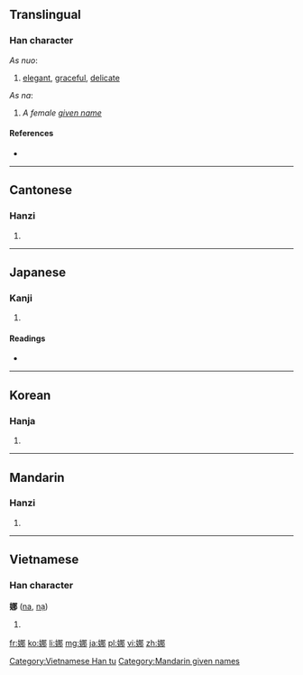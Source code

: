 ==Translingual==

===Han character===
{{Han char|rn=38|rad=女|as=07|sn=10|four=4742<sub>7</sub>|canj=女尸手中 (VSQL)|ids=⿰[[女]][[那]]}}

''As nuo'':
# [[elegant]], [[graceful]], [[delicate]]

''As na'':
# ''A female [[given name]]''

====References====
* {{Han ref|kx=0262.230|dkj=06311|dj=0529.230|hdz=21048.070|uh=5A1C|ud=23068|bh=AE52|bd=44626}}

----

==Cantonese==

===Hanzi===
{{yue-hanzi|jyut=[[naa4]], [[no4]], [[no5]]|y=na4, no4, no5}}

# {{defn|lang=yue|sort=女07}}

----

==Japanese==

===Kanji===
{{ja-kanji|grade=|rs=女07}}

# {{defn|lang=ja|sort=女07}}

====Readings====
* {{ja-readings|on=[[だ]] (da), [[な]] (na)|kun=[[しなやか]] (shinayaka), [[おもむろ]] (omomuro)}}

----

==Korean==

===Hanja===
{{ko-hanja|hangeul=나|rv=na|mr=na}}

# {{defn|lang=ko|sort=女07}}

----

==Mandarin==

===Hanzi===
{{cmn-hanzi|pin=[[nà]] ([[na4]]), [[Nà]] ([[Na4]]), [[nuó]] ([[nuo2]])|wg=na<sup>4</sup>; no<sup>2</sup>}}

# {{defn|lang=cmn|sort=女07}}

----

==Vietnamese==

===Han character===
'''娜''' ([[na]], [[nạ]])

# {{defn|vi}}

[[Category:Vietnamese Han tu]]
[[Category:Mandarin given names]]

[[fr:娜]]
[[ko:娜]]
[[li:娜]]
[[mg:娜]]
[[ja:娜]]
[[pl:娜]]
[[vi:娜]]
[[zh:娜]]